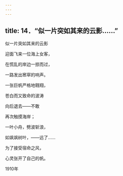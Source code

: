 ```yaml
---
---
---
```

title: 14．“似一片突如其来的云影……”
---




似一片突如其来的云影

迎面飞来一位海上女客，

在慌乱的岸边一掠而过，

一路发出窸窣的响声。

一张巨帆严格地翱翔，

苍白而又致命的波涛

向后退去——不敢

再次触摸海岸；

一叶小舟，劈波斩浪，

如飒飒树叶，——远了……

为了接受宿命之风，

心灵张开了自己的帆。

1910年